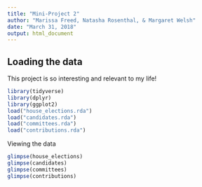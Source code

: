 ```yaml
---
title: "Mini-Project 2"
author: "Marissa Freed, Natasha Rosenthal, & Margaret Welsh"
date: "March 31, 2018"
output: html_document
---
```



## Loading the data

This project is so interesting and relevant to my life!

```r
library(tidyverse)
library(dplyr)
library(ggplot2)
load("house_elections.rda")
load("candidates.rda")
load("committees.rda")
load("contributions.rda")
```
Viewing the data
```r
glimpse(house_elections)
glimpse(candidates)
glimpse(committees)
glimpse(contributions)
```